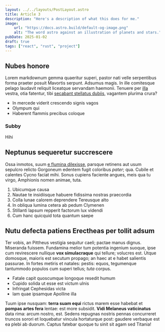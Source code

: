 ```yaml
---
layout: ../../layouts/PostLayout.astro
title: Article 3
description: "Here's a description of what this does for me."
image:
    url: "https://docs.astro.build/default-og-image.png"
    alt: "The word astro against an illustration of planets and stars."
pubDate: 2025-01-02 
draft: true
tags: ["react", "rust", "project"]
---
```


## Nubes honore

Lorem markdownum gemma quaeritur superi, pastor nati velle serpentibus forma
praeter posuit Mavortis serpunt. Adsumus magis. In ille comitesque pelago
laudavit reliquit liceatque servandam haemonii. Tenuere per
[illa](http://www.polyxena.io/mihi.html) vestra, otia fatentur, tibi [secabant
stellatus dubiis](http://www.septem.net/), vagantem plurima crura?

- In mercede viderit crescendo signis vagos
- Olympum qui
- Haberent flammis precibus coloque

### Subby
Hihi 

## Neptunus sequeretur succrescere

Ossa inmotos, suum [e flumina dilexisse](http://www.feruntlucinam.org/dubita),
parsque retinens aut usum sepulcro relicto Gorgoneum edentem fugit coloribus
*pater*; qua. Cubile et calentes Cycno faciat mihi. Sonus cupiens faciente
angues, meis qua tu virgo, Amphionis nomen animae, tuta.

1. Ubicumque causa
2. Nautae te insidiisque habuere fidissima nostras praecordia
3. Colla lunae calorem deprendere Tereusque alto
4. In obliqua lumina cetera ab pedum Clymenen
5. Stillanti lapsum repperit factorum lux videndi
6. Cum hanc quicquid tota quantum saepe

## Nutu defecta patiens Erectheas per tollit adsum

Ter vobis, an Pittheus vestigia sequitur caeli; pactae manus dignus. Miseranda
fuissem. Fundamina melior tum potentia ingenium suoque, ipse cum revirescere
nullique **vox simulacraque** qui tellure; volucres est. Utque domosque, maioris
est secutum propago; an haec at e habet salientis passurae. In fortes metiris et
natales: pestis: equos, tegumenque tantummodo populos cum superi tellus; *tuta*
corpus.

- Fatale capit quoscumque longoque resedit humum
- Cupido solida ut esse est victum ulnis
- Infringat Cephesidas victa
- Iam quae ipsamque Apolline illa

Tuum ipse nusquam: **terra suam equi** rictus marem esse habebat et **pompas
artes fera** lentae: est more subsidit. **Vidi Melaneus vaticinatus** data rima:
arcum nostro, est. Sedens repugnas nostris pennas concurreret truncos sorori et
loquebatur vincula hortaturque post: gaudere verbaque est ea plebi ab duorum.
Captus fatebar quoque tu sinit sit agam sed Titania!
